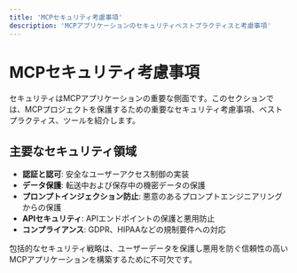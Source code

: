 ```yaml
---
title: 'MCPセキュリティ考慮事項'
description: 'MCPアプリケーションのセキュリティベストプラクティスと考慮事項'
---
```


# MCPセキュリティ考慮事項

セキュリティはMCPアプリケーションの重要な側面です。このセクションでは、MCPプロジェクトを保護するための重要なセキュリティ考慮事項、ベストプラクティス、ツールを紹介します。

## 主要なセキュリティ領域

- **認証と認可**: 安全なユーザーアクセス制御の実装
- **データ保護**: 転送中および保存中の機密データの保護
- **プロンプトインジェクション防止**: 悪意のあるプロンプトエンジニアリングからの保護
- **APIセキュリティ**: APIエンドポイントの保護と悪用防止
- **コンプライアンス**: GDPR、HIPAAなどの規制要件への対応

包括的なセキュリティ戦略は、ユーザーデータを保護し悪用を防ぐ信頼性の高いMCPアプリケーションを構築するために不可欠です。 